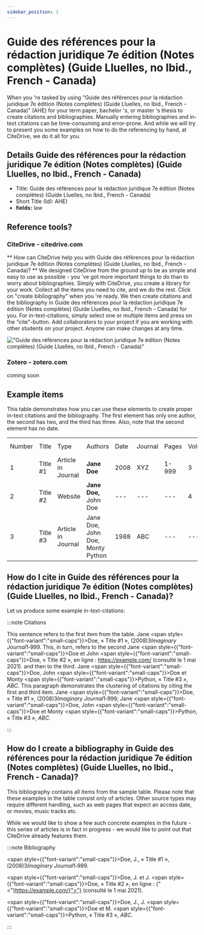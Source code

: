 ```yaml
---
sidebar_position: 1
---
```


# Guide des références pour la rédaction juridique 7e édition (Notes complètes) (Guide Lluelles, no Ibid., French - Canada)

When you 're tasked by using "Guide des références pour la rédaction juridique 7e édition (Notes complètes) (Guide Lluelles, no Ibid., French - Canada)" (AHE) for your term paper, bachelor 's, or master 's thesis to create citations and bibliographies.
Manually entering bibliographies and in-text citations can be time-consuming and error-prone. And while we will try to present you some examples on how to do the referencing by hand, at CiteDrive, we do it all for you.

## Details  Guide des références pour la rédaction juridique 7e édition (Notes complètes) (Guide Lluelles, no Ibid., French - Canada)
* Title: Guide des références pour la rédaction juridique 7e édition (Notes complètes) (Guide Lluelles, no Ibid., French - Canada)
* Short Title (Id): AHE)
* **fields:** law

## Reference tools?
### CiteDrive - citedrive.com
** How can CiteDrive help you with Guide des références pour la rédaction juridique 7e édition (Notes complètes) (Guide Lluelles, no Ibid., French - Canada)? **
We designed CiteDrive from the ground up to be as simple and easy to use as possible - you 've got more important things to do than to worry about bibliographies. Simply with CiteDrive, you create a library for your work. Collect all the items you need to cite, and we do the rest. Click on "create bibliography" when you 're ready. We then create citations and the bibliography in Guide des références pour la rédaction juridique 7e édition (Notes complètes) (Guide Lluelles, no Ibid., French - Canada) for you. For in-text-citations, simply select one or multiple items and press on the "cite"-button. Add collaborators to your project if you are working with other students on your project. Anyone can make changes at any time.


!["Guide des références pour la rédaction juridique 7e édition (Notes complètes) (Guide Lluelles, no Ibid., French - Canada)"](images/guide-des-references-pour-la-redaction-juridique-7e-edition-notes-completes-guide-lluelles-no-ibid-french--canada.svg "Choose Guide des références pour la rédaction juridique 7e édition (Notes complètes) (Guide Lluelles, no Ibid., French - Canada) in the CiteDrive App")

### Zotero - zotero.com

coming soon

## Example items

This table demonstrates how you can use these elements to create proper in-text citations and the bibliography. The first element has only one author, the second has two, and the third has three. Also, note that the second element has no date.


<table>
  <tr>
   <td>Number
   </td>
   <td>Title
   </td>
   <td>Type
   </td>
   <td>Authors
   </td>
   <td>Date
   </td>
   <td>Journal
   </td>
   <td>Pages
   </td>
   <td>Volume
   </td>
   <td>Issue
   </td>
   <td>Access Date
   </td>
  </tr>
  <tr>
   <td>1
   </td>
   <td>Title #1
   </td>
   <td>Article in Journal
   </td>
   <td><strong>Jane Doe</strong>
   </td>
   <td>2008
   </td>
   <td>XYZ
   </td>
   <td>1-999
   </td>
   <td>3
   </td>
   <td>2
   </td>
   <td>--
   </td>
  </tr>
  <tr>
   <td>
2
   </td>
   <td>Title #2
   </td>
   <td>Website
   </td>
   <td><strong>Jane Doe, </strong>John Doe
   </td>
   <td>---
   </td>
   <td>---
   </td>
   <td>---
   </td>
   <td>4
   </td>
   <td>---
   </td>
   <td>2020-05-01
   </td>
  </tr>
  <tr>
   <td>3
   </td>
   <td>Title #3
   </td>
   <td>Article in Journal
   </td>
   <td>Jane Doe, John Doe, Monty Python
   </td>
   <td>1988
   </td>
   <td>ABC
   </td>
   <td>---
   </td>
   <td>---
   </td>
   <td>16
   </td>
   <td>---
   </td>
  </tr>
</table>



## How do I cite in  Guide des références pour la rédaction juridique 7e édition (Notes complètes) (Guide Lluelles, no Ibid., French - Canada)?

Let us produce some example in-text-citations:

:::note Citations


This sentence refers to the first item from the table. Jane <span style={{"font-variant":"small-caps"}}>Doe</span>, « Title #1 », (2008)3<i>Imaginary Journal</i>1‑999. This, in turn, refers to the second Jane <span style={{"font-variant":"small-caps"}}>Doe</span> et John  <span style={{"font-variant":"small-caps"}}>Doe</span>, « Title #2 », en ligne : <https://example.com/> (consulté le 1 mai 2021).
and then to the third.  Jane <span style={{"font-variant":"small-caps"}}>Doe</span>, John <span style={{"font-variant":"small-caps"}}>Doe</span> et Monty <span style={{"font-variant":"small-caps"}}>Python</span>, « Title #3 », <i>ABC</i>.
This paragraph demonstrates the clustering of citations by citing the first and third item. Jane <span style={{"font-variant":"small-caps"}}>Doe</span>, « Title #1 », (2008)3<i>Imaginary Journal</i>1‑999; Jane <span style={{"font-variant":"small-caps"}}>Doe</span>, John <span style={{"font-variant":"small-caps"}}>Doe</span> et Monty <span style={{"font-variant":"small-caps"}}>Python</span>, « Title #3 », <i>ABC</i>.

:::

## How do I create a bibliography in Guide des références pour la rédaction juridique 7e édition (Notes complètes) (Guide Lluelles, no Ibid., French - Canada)?

This bibliography contains all items from the sample table. Please note that these examples in the table consist only of articles. Other source types may require different handling, such as web pages that expect an access date, or movies, music tracks etc.

While we would like to show a few such concrete examples in the future - this series of articles is in fact in progress - we would like to point out that CiteDrive already features them.

:::note Bibliography

<span style={{"font-variant":"small-caps"}}>Doe</span>, J., « Title #1 », (2008)3<i>Imaginary Journal</i>1‑999.

<span style={{"font-variant":"small-caps"}}>Doe</span>, J. et J. <span style={{"font-variant":"small-caps"}}>Doe</span>, « Title #2 », en ligne : {"<"}https://example.com/{">"} (consulté le 1 mai 2021).

<span style={{"font-variant":"small-caps"}}>Doe</span>, J., J. <span style={{"font-variant":"small-caps"}}>Doe</span> et M. <span style={{"font-variant":"small-caps"}}>Python</span>, « Title #3 », <i>ABC</i>.



:::


        